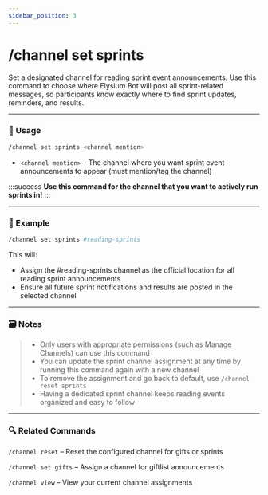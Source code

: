```yaml
---
sidebar_position: 3
---
```


# /channel set sprints 

Set a designated channel for reading sprint event announcements. Use this command to choose where Elysium Bot will post all sprint-related messages, so participants know exactly where to find sprint updates, reminders, and results.

<hr className="md-divider-gradient" />

### 💬 Usage
```bash
/channel set sprints <channel mention>
```
- `<channel mention>` – The channel where you want sprint event announcements to appear (must mention/tag the channel)

:::success
**Use this command for the channel that you want to actively run sprints in!**
:::

<hr className="md-divider-gradient" />

### 📌 Example
```bash
/channel set sprints #reading-sprints
```
This will:
- Assign the #reading-sprints channel as the official location for all reading sprint announcements
- Ensure all future sprint notifications and results are posted in the selected channel

<hr className="md-divider-gradient" />

### 🗃️ Notes
> - Only users with appropriate permissions (such as Manage Channels) can use this command
> - You can update the sprint channel assignment at any time by running this command again with a new channel
> - To remove the assignment and go back to default, use `/channel reset sprints`
> - Having a dedicated sprint channel keeps reading events organized and easy to follow

<hr className="md-divider-gradient" />

### 🔍 Related Commands
`/channel reset` – Reset the configured channel for gifts or sprints

`/channel set gifts` – Assign a channel for giftlist announcements

`/channel view` – View your current channel assignments